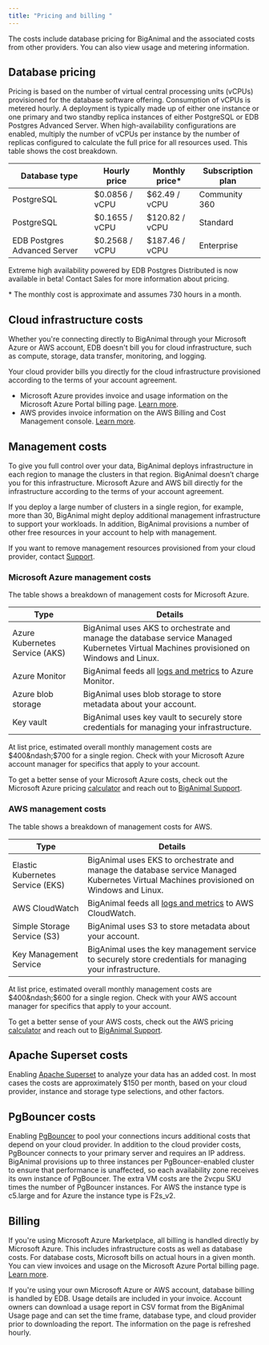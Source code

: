 ```yaml
---
title: "Pricing and billing "
---
```


The costs include database pricing for BigAnimal and the associated costs from other providers. You can also view usage and metering information. 

## Database pricing 

Pricing is based on the number of virtual central processing units (vCPUs) provisioned for the database software offering. Consumption of vCPUs is metered hourly. A deployment is typically made up of either one instance or one primary and two standby replica instances of either PostgreSQL or EDB Postgres Advanced Server. When high-availability configurations are enabled, multiply the number of vCPUs per instance by the number of replicas configured to calculate the full price for all resources used. This table shows the cost breakdown.

| Database type                | Hourly price   | Monthly price\* | Subscription plan |
| ---------------------------- | -------------- | --------------- | ----------------- |
| PostgreSQL                   | $0.0856 / vCPU | $62.49 / vCPU  | Community 360 |
| PostgreSQL                   | $0.1655 / vCPU | $120.82 / vCPU  | Standard |
| EDB Postgres Advanced Server | $0.2568 / vCPU | $187.46 / vCPU  | Enterprise  |

Extreme high availability powered by EDB Postgres Distributed is now available in beta! Contact Sales for more information about pricing.

\* The monthly cost is approximate and assumes 730 hours in a month. 
  

## Cloud infrastructure costs

Whether you're connecting directly to BigAnimal through your Microsoft Azure or AWS account, EDB doesn't bill you for cloud infrastructure, such as compute, storage, data transfer, monitoring, and logging.

Your cloud provider bills you directly for the cloud infrastructure provisioned according to the terms of your account agreement. 
- Microsoft Azure provides invoice and usage information on the Microsoft Azure Portal billing page. [Learn more](https://docs.microsoft.com/en-us/azure/cost-management-billing/).
- AWS provides invoice information on the AWS Billing and Cost Management console. [Learn more](https://docs.aws.amazon.com/account-billing/index.html).

## Management costs

To give you full control over your data, BigAnimal deploys infrastructure in each region to manage the clusters in that region. BigAnimal doesn’t charge you for this infrastructure. Microsoft Azure and AWS bill directly for the infrastructure according to the terms of your account agreement.

If you deploy a large number of clusters in a single region, for example, more than 30, BigAnimal might deploy additional management infrastructure to support your workloads. In addition, BigAnimal provisions a number of other free resources in your account to help with management. 

If you want to remove management resources provisioned from your cloud provider, contact [Support](../overview/support).


### Microsoft Azure management costs

The table shows a breakdown of management costs for Microsoft Azure.

| Type                           | Details                                                                                                                                               |
| ------------------------------ | ----------------------------------------------------------------------------------------------------------------------------------------------------- |
| Azure Kubernetes Service (AKS) | BigAnimal uses AKS to orchestrate and manage the database service Managed Kubernetes Virtual Machines provisioned on Windows and Linux.               |
| Azure Monitor                  | BigAnimal feeds all [logs and metrics](https://www.enterprisedb.com/docs/biganimal/latest/using_cluster/05_monitoring_and_logging/) to Azure Monitor. |
| Azure blob storage             | BigAnimal uses blob storage to store metadata about your account.                                                                                     |
| Key vault                      | BigAnimal uses key vault to securely store credentials for managing your infrastructure.                                                              |

At list price, estimated overall monthly management costs are $400&ndash;$700 for a single region. Check with your Microsoft Azure account manager for specifics that apply to your account. 

To get a better sense of your Microsoft Azure costs, check out the Microsoft Azure pricing [calculator](https://azure.microsoft.com/en-us/pricing/calculator/) and reach out to [BigAnimal Support](../overview/support). 

### AWS management costs

The table shows a breakdown of management costs for AWS.

| Type                           | Details                                                                                                                                               |
| ------------------------------ | ----------------------------------------------------------------------------------------------------------------------------------------------------- |
| Elastic Kubernetes Service (EKS) | BigAnimal uses EKS to orchestrate and manage the database service Managed Kubernetes Virtual Machines provisioned on Windows and Linux.               |
| AWS CloudWatch                  | BigAnimal feeds all [logs and metrics](https://www.enterprisedb.com/docs/biganimal/latest/using_cluster/05_monitoring_and_logging/) to AWS CloudWatch. |
| Simple Storage Service (S3)             | BigAnimal uses S3 to store metadata about your account.                                                                                     |
| Key Management Service                      | BigAnimal uses the key management service to securely store credentials for managing your infrastructure.                                                              |

At list price, estimated overall monthly management costs are $400&ndash;$600 for a single region. Check with your AWS account manager for specifics that apply to your account.

To get a better sense of your AWS costs, check out the AWS pricing [calculator](https://calculator.aws/#/) and reach out to [BigAnimal Support](../overview/support).  

## Apache Superset costs

Enabling [Apache Superset](/biganimal/latest/using_cluster/06_analyze_with_superset/) to analyze your data has an added cost. In most cases the costs are approximately $150 per month, based on your cloud provider, instance and storage type selections, and other factors.

## PgBouncer costs

Enabling [PgBouncer](../getting_started/creating_a_cluster/#pgbouncer) to pool your connections incurs additional costs that depend on your cloud provider. In addition to the cloud provider costs, PgBouncer connects to your primary server and requires an IP address. BigAnimal provisions up to three instances per PgBouncer-enabled cluster to ensure that performance is unaffected, so each availability zone receives its own instance of PgBouncer. The extra VM costs are the 2vcpu SKU times the number of PgBouncer instances. For AWS the instance type is c5.large and for Azure the instance type is F2s_v2.

## Billing

If you're using Microsoft Azure Marketplace, all billing is handled directly by Microsoft Azure. This includes infrastructure costs as well as database costs. For database costs, Microsoft bills on actual hours in a given month. You can view invoices and usage on the Microsoft Azure Portal billing page. [Learn more](https://docs.microsoft.com/en-us/azure/cost-management-billing/).

If you're using your own Microsoft Azure or AWS account, database billing is handled by EDB. Usage details are included in your invoice. Account owners can download a usage report in CSV format from the BigAnimal Usage page and can set the time frame, database type, and cloud provider prior to downloading the report. The information on the page is refreshed hourly.
